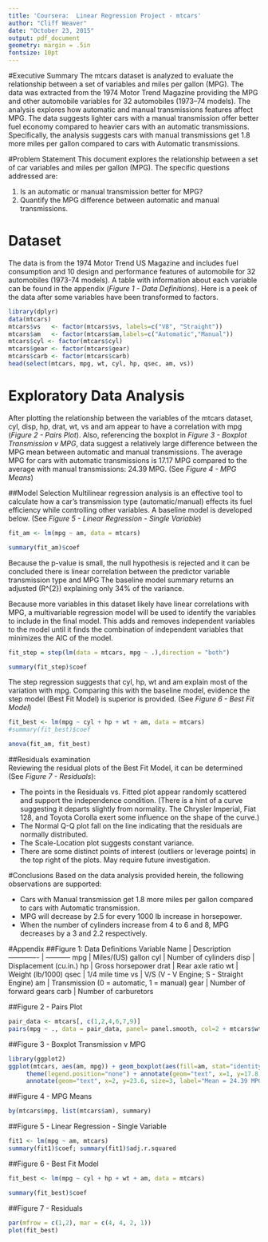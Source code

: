 ```yaml
---
title: 'Coursera:  Linear Regression Project - mtcars'
author: "Cliff Weaver"
date: "October 23, 2015"
output: pdf_document
geometry: margin = .5in
fontsize: 10pt
---
```

#Executive Summary
The mtcars dataset is analyzed to evaluate the relationship between a set of variables and miles per gallon (MPG). The data was extracted from the 1974 Motor Trend Magazine providing the MPG and other automobile variables for 32 automobiles (1973–74 models). The analysis explores how automatic and manual transmissions features affect MPG. The data suggests lighter cars with a manual transmission offer better fuel economy compared to heavier cars with an automatic transmissions. Specifically, the analysis suggests cars with manual transmissions get 1.8 more miles per gallon compared to cars with Automatic transmissions.

#Problem Statement
This document explores the relationship between a set of car variables and miles per gallon (MPG). The specific questions addressed are: 

1.  Is an automatic or manual transmission better for MPG?
2.  Quantify the MPG difference between automatic and manual transmissions.

# Dataset
The data is from the 1974 Motor Trend US Magazine and includes fuel consumption and 10 design and performance features of automobile for 32 automobiles (1973-74 models). A table with information about each variable can be found in the appendix (*Figure 1 - Data Definitions*).  Here is a peek of the data after some variables have been transformed to factors. 
```r
library(dplyr)
data(mtcars)
mtcars$vs   <- factor(mtcars$vs, labels=c("V8", "Straight"))
mtcars$am   <- factor(mtcars$am,labels=c("Automatic","Manual"))
mtcars$cyl <- factor(mtcars$cyl)
mtcars$gear <- factor(mtcars$gear)
mtcars$carb <- factor(mtcars$carb)
head(select(mtcars, mpg, wt, cyl, hp, qsec, am, vs))
```

# Exploratory Data Analysis  
After plotting the relationship between the variables of the mtcars dataset, cyl, disp, hp, drat, wt, vs and am appear to have a correlation with mpg (*Figure 2 - Pairs Plot*).  Also, referencing the boxplot in *Figure 3 - Boxplot Transmission v MPG*, data suggest a relatively large difference between the MPG mean between automatic and manual transmissions. The average MPG for cars with automatic transmissions is 17.17 MPG compared to the average with manual transmissions: 24.39 MPG. (See *Figure 4 - MPG Means*)

##Model Selection
Multilinear regression analysis is an effective tool to calculate how a car's transmission type (automatic/manual) effects its fuel efficiency while controlling other variables. A baseline model is developed below. (See *Figure 5 - Linear Regression - Single Variable*)
```r
fit_am <- lm(mpg ~ am, data = mtcars)
```
```r
summary(fit_am)$coef
```
Because the p-value is small, the null hypothesis is rejected and it can be concluded there is linear correlation between the predictor variable transmission type and MPG The baseline model summary returns an adjusted \(R^{2}\) explaining only 34% of the variance. 

Because more variables in this dataset likely have linear correlations with MPG, a multivariable regression model will be used to identify the variables to include in the final model. This adds and removes independent variables to the model until it finds the combination of independent variables that minimizes the AIC of the model.
```r
fit_step = step(lm(data = mtcars, mpg ~ .),direction = "both")
```
```r
summary(fit_step)$coef
```
The step regression suggests that cyl, hp, wt and am explain most of the variation with mpg.  Comparing this with the baseline  model, evidence the step model (Best Fit Model) is superior is provided. (See *Figure 6 - Best Fit Model*)
```r
fit_best <- lm(mpg ~ cyl + hp + wt + am, data = mtcars)
#summary(fit_best)$coef
```
```r
anova(fit_am, fit_best)
```
##Residuals examination  
Reviewing the residual plots of the Best Fit Model, it can be determined (See *Figure 7 - Residuals*):

* The points in the Residuals vs. Fitted plot appear randomly scattered and support the independence condition. (There is a hint of a curve suggesting it departs slightly from normality. The Chrysler Imperial, Fiat 128, and Toyota Corolla exert some influence on the shape of the curve.)
* The Normal Q-Q plot fall on the line indicating that the residuals are normally distributed.
* The Scale-Location plot suggests constant variance.
* There are some distinct points of interest (outliers or leverage points) in the top right of the plots.  May require future investigation.

#Conclusions
Based on the data analysis provided herein, the following observations are supported:

- Cars with Manual transmission get 1.8 more miles per gallon compared to cars with Automatic transmission.
- MPG will decrease by 2.5 for every 1000 lb increase in horsepower.
- When the number of cylinders increase from 4 to 6 and 8, MPG decreases by a 3 and 2.2 respectively.

#Appendix
##Figure 1: Data Definitions
Variable Name  |  Description
-------------  |  -----------
mpg  | Miles/(US) gallon
cyl  |  Number of cylinders
disp  |  Displacement (cu.in.)
hp  |  Gross horsepower
drat  |  Rear axle ratio
wt  |  Weight (lb/1000)
qsec  |  1/4 mile time
vs  |  V/S (V - V Engine; S - Straight Engine)
am  |  Transmission (0 = automatic, 1 = manual)
gear  |  Number of forward gears
carb  |  Number of carburetors

##Figure 2 - Pairs Plot
```r
pair_data <- mtcars[, c(1,2,4,6,7,9)]
pairs(mpg ~ ., data = pair_data, panel= panel.smooth, col=2 + mtcars$wt)
```

##Figure 3 - Boxplot Transmission v MPG 

```r
library(ggplot2)
ggplot(mtcars, aes(am, mpg)) + geom_boxplot(aes(fill=am, stat="identity")) + labs(x="Transmission") +
     theme(legend.position="none") + annotate(geom="text", x=1, y=17.8, size=3, label="Mean = 17.15 MPG") +
     annotate(geom="text", x=2, y=23.6, size=3, label="Mean = 24.39 MPG")
```

##Figure 4 - MPG Means

```r
by(mtcars$mpg, list(mtcars$am), summary)
```

##Figure 5 - Linear Regression - Single Variable 

```r
fit1 <- lm(mpg ~ am, mtcars)
summary(fit1)$coef; summary(fit1)$adj.r.squared
```
##Figure 6 - Best Fit Model
```r
fit_best <- lm(mpg ~ cyl + hp + wt + am, data = mtcars)
```
```r
summary(fit_best)$coef
```

##Figure 7 - Residuals
```r
par(mfrow = c(1,2), mar = c(4, 4, 2, 1))
plot(fit_best)
```